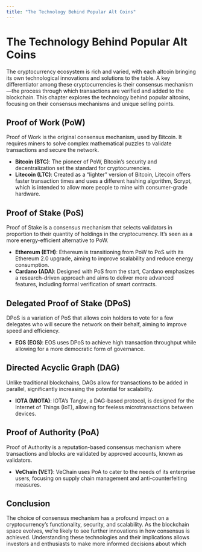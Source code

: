 ```yaml
---
title: "The Technology Behind Popular Alt Coins"
---
```


# The Technology Behind Popular Alt Coins

The cryptocurrency ecosystem is rich and varied, with each altcoin bringing its own technological innovations and solutions to the table. A key differentiator among these cryptocurrencies is their consensus mechanism—the process through which transactions are verified and added to the blockchain. This chapter explores the technology behind popular altcoins, focusing on their consensus mechanisms and unique selling points.

## Proof of Work (PoW)

Proof of Work is the original consensus mechanism, used by Bitcoin. It requires miners to solve complex mathematical puzzles to validate transactions and secure the network.

- **Bitcoin (BTC)**: The pioneer of PoW, Bitcoin's security and decentralization set the standard for cryptocurrencies.
- **Litecoin (LTC)**: Created as a "lighter" version of Bitcoin, Litecoin offers faster transaction times and uses a different hashing algorithm, Scrypt, which is intended to allow more people to mine with consumer-grade hardware.

## Proof of Stake (PoS)

Proof of Stake is a consensus mechanism that selects validators in proportion to their quantity of holdings in the cryptocurrency. It's seen as a more energy-efficient alternative to PoW.

- **Ethereum (ETH)**: Ethereum is transitioning from PoW to PoS with its Ethereum 2.0 upgrade, aiming to improve scalability and reduce energy consumption.
- **Cardano (ADA)**: Designed with PoS from the start, Cardano emphasizes a research-driven approach and aims to deliver more advanced features, including formal verification of smart contracts.

## Delegated Proof of Stake (DPoS)

DPoS is a variation of PoS that allows coin holders to vote for a few delegates who will secure the network on their behalf, aiming to improve speed and efficiency.

- **EOS (EOS)**: EOS uses DPoS to achieve high transaction throughput while allowing for a more democratic form of governance.

## Directed Acyclic Graph (DAG)

Unlike traditional blockchains, DAGs allow for transactions to be added in parallel, significantly increasing the potential for scalability.

- **IOTA (MIOTA)**: IOTA's Tangle, a DAG-based protocol, is designed for the Internet of Things (IoT), allowing for feeless microtransactions between devices.

## Proof of Authority (PoA)

Proof of Authority is a reputation-based consensus mechanism where transactions and blocks are validated by approved accounts, known as validators.

- **VeChain (VET)**: VeChain uses PoA to cater to the needs of its enterprise users, focusing on supply chain management and anti-counterfeiting measures.

## Conclusion

The choice of consensus mechanism has a profound impact on a cryptocurrency's functionality, security, and scalability. As the blockchain space evolves, we're likely to see further innovations in how consensus is achieved. Understanding these technologies and their implications allows investors and enthusiasts to make more informed decisions about which
